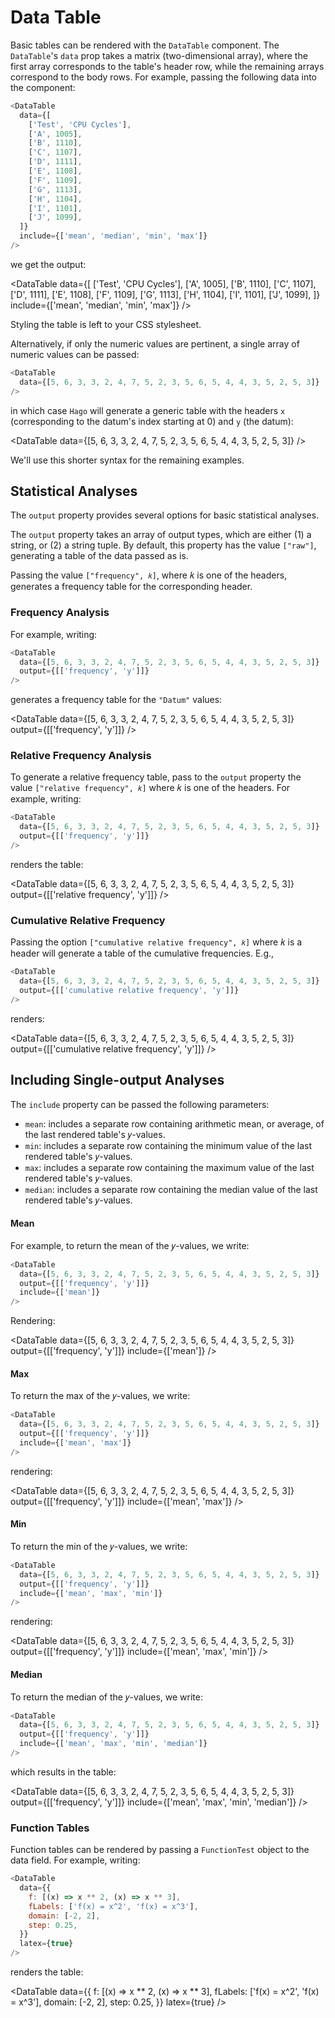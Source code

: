 
<Meta title="Plotters/Data Table" component={DataTable} />

# Data Table

Basic tables can be rendered with the `DataTable` component. The `DataTable`'s `data` prop takes a matrix (two-dimensional array), where the first array corresponds to the table's header row, while the remaining arrays correspond to the body rows. For example, passing the following data into the component:

```javascript
<DataTable
  data={[
    ['Test', 'CPU Cycles'],
    ['A', 1005],
    ['B', 1110],
    ['C', 1107],
    ['D', 1111],
    ['E', 1108],
    ['F', 1109],
    ['G', 1113],
    ['H', 1104],
    ['I', 1101],
    ['J', 1099],
  ]}
  include={['mean', 'median', 'min', 'max']}
/>
```

we get the output:

<DataTable
  data={[
    ['Test', 'CPU Cycles'],
    ['A', 1005],
    ['B', 1110],
    ['C', 1107],
    ['D', 1111],
    ['E', 1108],
    ['F', 1109],
    ['G', 1113],
    ['H', 1104],
    ['I', 1101],
    ['J', 1099],
  ]}
  include={['mean', 'median', 'min', 'max']}
/>

Styling the table is left to your CSS stylesheet.

Alternatively, if only the numeric values are pertinent, a single array of numeric values can be passed:

```javascript
<DataTable
  data={[5, 6, 3, 3, 2, 4, 7, 5, 2, 3, 5, 6, 5, 4, 4, 3, 5, 2, 5, 3]}
/>
```

in which case `Hago` will generate a generic table with the headers `x` (corresponding to the datum's index starting at 0) and `y` (the datum):

<DataTable
  data={[5, 6, 3, 3, 2, 4, 7, 5, 2, 3, 5, 6, 5, 4, 4, 3, 5, 2, 5, 3]}
/>

We'll use this shorter syntax for the remaining examples.

## Statistical Analyses

The `output` property provides several options for basic statistical analyses.

The `output` property takes an array of output types, which are either (1) a string, or (2) a string tuple. By default, this property has the value `["raw"]`, generating a table of the data passed as is.

Passing the value `["frequency", 𝑘]`, where 𝑘 is one of the headers, generates a frequency table for the corresponding header.

### Frequency Analysis

For example, writing:

```javascript
<DataTable
  data={[5, 6, 3, 3, 2, 4, 7, 5, 2, 3, 5, 6, 5, 4, 4, 3, 5, 2, 5, 3]}
  output={[['frequency', 'y']]}
/>
```

generates a frequency table for the `"Datum"` values:

<DataTable
  data={[5, 6, 3, 3, 2, 4, 7, 5, 2, 3, 5, 6, 5, 4, 4, 3, 5, 2, 5, 3]}
  output={[['frequency', 'y']]}
/>

### Relative Frequency Analysis

To generate a relative frequency table, pass to the `output` property the value `["relative frequency", 𝑘]` where 𝑘 is one of the headers. For example, writing:

```javascript
<DataTable
  data={[5, 6, 3, 3, 2, 4, 7, 5, 2, 3, 5, 6, 5, 4, 4, 3, 5, 2, 5, 3]}
  output={[['frequency', 'y']]}
/>
```

renders the table:

<DataTable
  data={[5, 6, 3, 3, 2, 4, 7, 5, 2, 3, 5, 6, 5, 4, 4, 3, 5, 2, 5, 3]}
  output={[['relative frequency', 'y']]}
/>

### Cumulative Relative Frequency

Passing the option `["cumulative relative frequency", 𝑘]` where 𝑘 is a header will generate a table of the cumulative frequencies. E.g.,

```javascript
<DataTable
  data={[5, 6, 3, 3, 2, 4, 7, 5, 2, 3, 5, 6, 5, 4, 4, 3, 5, 2, 5, 3]}
  output={[['cumulative relative frequency', 'y']]}
/>
```

renders:

<DataTable
  data={[5, 6, 3, 3, 2, 4, 7, 5, 2, 3, 5, 6, 5, 4, 4, 3, 5, 2, 5, 3]}
  output={[['cumulative relative frequency', 'y']]}
/>

## Including Single-output Analyses

The `include` property can be passed the following parameters:

- `mean`: includes a separate row containing arithmetic mean, or average, of the last rendered table's 𝑦-values.
- `min`: includes a separate row containing the minimum value of the last rendered table's 𝑦-values.
- `max`: includes a separate row containing the maximum value of the last rendered table's 𝑦-values.
- `median`: includes a separate row containing the median value of the last rendered table's 𝑦-values.

#### Mean

For example, to return the mean of the 𝑦-values, we write:

```javascript
<DataTable
  data={[5, 6, 3, 3, 2, 4, 7, 5, 2, 3, 5, 6, 5, 4, 4, 3, 5, 2, 5, 3]}
  output={[['frequency', 'y']]}
  include={['mean']}
/>
```

Rendering:

<DataTable
  data={[5, 6, 3, 3, 2, 4, 7, 5, 2, 3, 5, 6, 5, 4, 4, 3, 5, 2, 5, 3]}
  output={[['frequency', 'y']]}
  include={['mean']}
/>

#### Max

To return the max of the 𝑦-values, we write:

```javascript
<DataTable
  data={[5, 6, 3, 3, 2, 4, 7, 5, 2, 3, 5, 6, 5, 4, 4, 3, 5, 2, 5, 3]}
  output={[['frequency', 'y']]}
  include={['mean', 'max']}
/>
```

rendering:

<DataTable
  data={[5, 6, 3, 3, 2, 4, 7, 5, 2, 3, 5, 6, 5, 4, 4, 3, 5, 2, 5, 3]}
  output={[['frequency', 'y']]}
  include={['mean', 'max']}
/>

#### Min

To return the min of the 𝑦-values, we write:

```javascript
<DataTable
  data={[5, 6, 3, 3, 2, 4, 7, 5, 2, 3, 5, 6, 5, 4, 4, 3, 5, 2, 5, 3]}
  output={[['frequency', 'y']]}
  include={['mean', 'max', 'min']}
/>
```

rendering:

<DataTable
  data={[5, 6, 3, 3, 2, 4, 7, 5, 2, 3, 5, 6, 5, 4, 4, 3, 5, 2, 5, 3]}
  output={[['frequency', 'y']]}
  include={['mean', 'max', 'min']}
/>

#### Median

To return the median of the 𝑦-values, we write:

```javascript
<DataTable
  data={[5, 6, 3, 3, 2, 4, 7, 5, 2, 3, 5, 6, 5, 4, 4, 3, 5, 2, 5, 3]}
  output={[['frequency', 'y']]}
  include={['mean', 'max', 'min', 'median']}
/>
```

which results in the table:

<DataTable
  data={[5, 6, 3, 3, 2, 4, 7, 5, 2, 3, 5, 6, 5, 4, 4, 3, 5, 2, 5, 3]}
  output={[['frequency', 'y']]}
  include={['mean', 'max', 'min', 'median']}
/>

### Function Tables

Function tables can be rendered by passing a `FunctionTest` object to the data field. For example, writing:

```javascript
<DataTable
  data={{
    f: [(x) => x ** 2, (x) => x ** 3],
    fLabels: ['f(x) = x^2', 'f(x) = x^3'],
    domain: [-2, 2],
    step: 0.25,
  }}
  latex={true}
/>
```

renders the table:

<DataTable
  data={{
    f: [(x) => x ** 2, (x) => x ** 3],
    fLabels: ['f(x) = x^2', 'f(x) = x^3'],
    domain: [-2, 2],
    step: 0.25,
  }}
  latex={true}
/>
